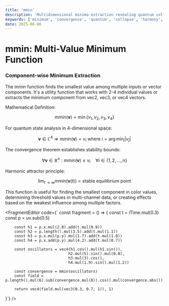 ```yaml
---
title: 'mmin'
description: 'Multidimensional minima extraction revealing quantum collapse states through harmonic convergence mathematics'
keywords: ['minimum', 'convergence', 'quantum', 'collapse', 'harmony', 'resonance', 'dimensional', 'attractor']
date: 2025-08-06
---
```



# mmin: Multi-Value Minimum Function

### Component-wise Minimum Extraction

The mmin function finds the smallest value among multiple inputs or vector components. It's a utility function that works with 2-4 individual values or extracts the minimum component from vec2, vec3, or vec4 vectors.

Mathematical Definition:

$$\text{mmin}(\mathbf{v}) = \min\{v_1, v_2, v_3, v_4\}$$

For quantum state analysis in 4-dimensional space:

$$\mathbf{v} \in \mathbb{C}^4 \Rightarrow \text{mmin}(\mathbf{v}) = v_i \text{ where } i = \arg\min_j |v_j|$$

The convergence theorem establishes stability bounds:

$$\forall \mathbf{v} \in \mathbb{R}^n: \text{mmin}(\mathbf{v}) \leq v_i \quad \forall i \in \{1,2,\ldots,n\}$$

Harmonic attractor principle:

$$\lim_{t \to \infty} \text{mmin}(\mathbf{v}(t)) = \text{stable equilibrium point}$$

This function is useful for finding the smallest component in color values, determining threshold values in multi-channel data, or creating effects based on the weakest influence among multiple factors.

<FragmentEditor
        code={`
const fragment = () => {
        const t = iTime.mul(0.3)
        const p = uv.sub(0.5)

        const h1 = p.x.mul(2.8).add(t.mul(0.9))
        const h2 = p.length().mul(3.5).add(t.mul(1.1))
        const h3 = p.x.mul(p.y).mul(1.7).add(t.mul(1.8))
        const h4 = p.x.add(p.y).mul(4.2).add(t.mul(0.7))

        const oscillators = vec4(h1.cos().mul(h1.sin()),
                                h2.mul(5).sin().mul(0.8),
                                h3.mul(3).cos(),
                                h4.mul(1.9).sin().mul(1.2))

        const convergence = mmin(oscillators)
        const field = p.length().mul(6).sub(convergence.mul(8)).cos().mul(convergence.abs())

        return vec4(field.mul(vec3(0.3, 0.7, 1)), 1)

}`}
/>
